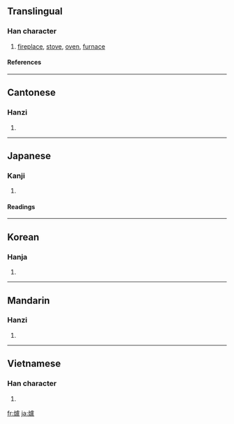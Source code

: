 {{see|炉|爐}}

==Translingual==
===Han character===
{{Han char|rn=86|rad=火|as=16|sn=20|four=9181<sub>7</sub>|canj=火卜心廿 (FYPT)}}
# [[fireplace]], [[stove]], [[oven]], [[furnace]]
====References====
{{Han ref|kx=0686.310|dkj=19566|dj=1099.170|hdz=32246.250|uh=7210|ud=29200|bh=C46C|bd=50284}}
----
==Cantonese==
===Hanzi===
{{yue-hanzi|jyut=|y=lou4}}
# {{defn|Cantonese}}
----
==Japanese==
===Kanji===
{{ja-kanji|grade=|rs=火16}}
# {{defn|Japanese}} 
====Readings====
{{ja-readings|on=[[ろ]] (ro)|kun=[[いろり]] (irori)}}
----
==Korean==
===Hanja===
{{ko-hanja|hangeul=로>노|eumhun=|rv=ro>no|mr=ro>no|y=lo>no}}
# {{defn|Korean}}
----
==Mandarin==
===Hanzi===
{{cmn-hanzi|sim=炉|pin=[[lú]] ([[lu2]])|wg=lu<sup>2</sup>}}
# {{defn|Mandarin}}
----
==Vietnamese==
===Han character===
{{vi-hantu|Lò, Lô}}
# {{defn|Vietnamese}}

[[fr:爐]]
[[ja:爐]]
